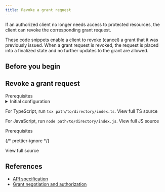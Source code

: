 ```yaml
---
title: Revoke a grant request
---
```



If an authorized client no longer needs access to protected resources, the client can revoke the corresponding grant request.

These code snippets enable a client to revoke (cancel) a grant that it was previously issued. When a grant request is revoked, the request is placed into a finalized state and no further updates to the grant are allowed.

## Before you begin

<Begin />

## Revoke a grant request

<Tabs>
<TabItem label='TypeScript/JavaScript' icon='seti:javascript'>
<LinkButton href="https://github.com/interledger/open-payments-snippets/blob/main/README.md#prerequisites" target="_blank" icon="external" iconPlacement="start">Prerequisites</LinkButton>

<details>
  <summary>Initial configuration</summary>
  <Ts />
</details>

<TsImport />

<ChunkedSnippet
  source='grant/grant-revoke.ts'
  l='node'
  chunk='3'
/>

For TypeScript, run `tsx path/to/directory/index.ts`. <LinkOut href='https://github.com/interledger/open-payments-snippets/blob/main/grant/grant-revoke.ts'>View full TS source</LinkOut>

For JavaScript, run `node path/to/directory/index.js`. <LinkOut href='https://github.com/interledger/open-payments-snippets/blob/main/grant/grant-revoke.js'>View full JS source</LinkOut>

</TabItem>
<TabItem label="PHP" icon='seti:php'>
<LinkButton href="https://github.com/interledger/open-payments-php-snippets/blob/main/README.md#prerequisites" target="_blank" icon="external" iconPlacement="start">Prerequisites</LinkButton>

<PhpImport />

<ChunkedSnippet
  source='https://raw.githubusercontent.com/interledger/open-payments-php-snippets/refs/heads/main/src/Command/Grant/CancelGrant.php'
  chunk='3'
/>
{/* prettier-ignore */}
<p><LinkOut href='https://github.com/interledger/open-payments-php-snippets/blob/main/src/Command/Grant/CancelGrant.php'>View full source</LinkOut></p>
</TabItem>
</Tabs>

## References

- [API specification](/apis/auth-server/operations/delete-continue)
- [Grant negotiation and authorization](/identity/grants)
